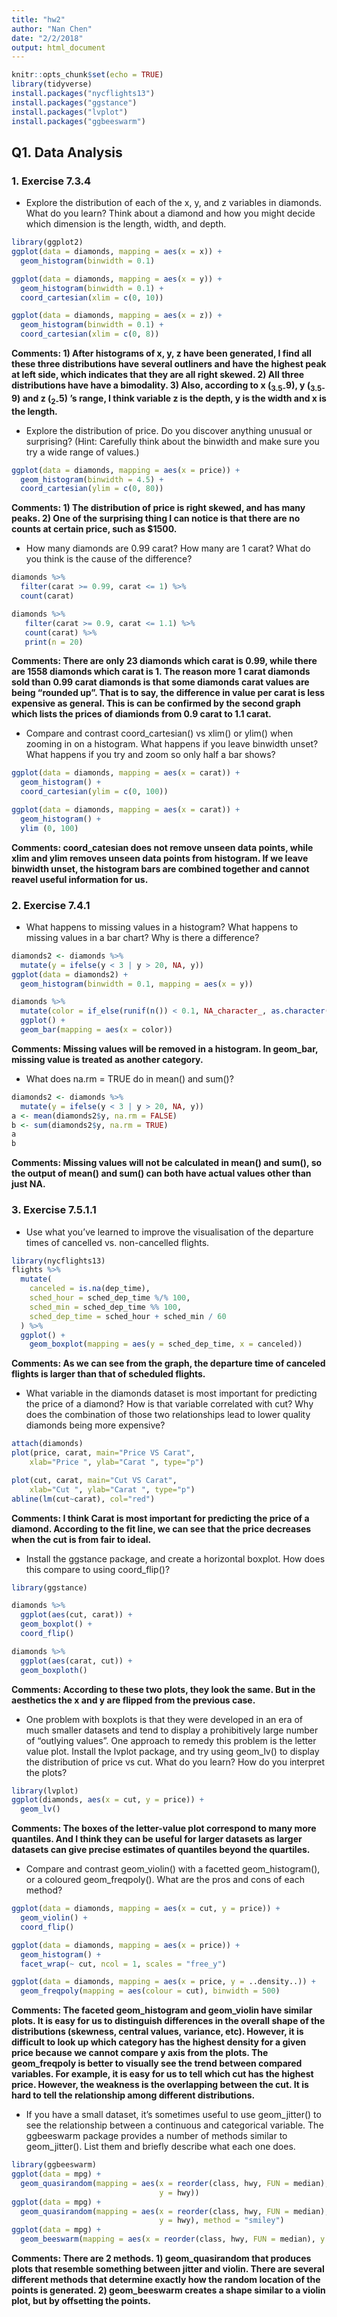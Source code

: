 ```yaml
---
title: "hw2"
author: "Nan Chen"
date: "2/2/2018"
output: html_document
---
```


```r
knitr::opts_chunk$set(echo = TRUE)
library(tidyverse)
install.packages("nycflights13")
install.packages("ggstance")
install.packages("lvplot")
install.packages("ggbeeswarm")
```


## Q1. Data Analysis  
### 1. Exercise 7.3.4  
- Explore the distribution of each of the x, y, and z variables in diamonds. What do you learn? Think about a diamond and how you might decide which dimension is the length, width, and depth.
```r
library(ggplot2)
ggplot(data = diamonds, mapping = aes(x = x)) +
  geom_histogram(binwidth = 0.1)

ggplot(data = diamonds, mapping = aes(x = y)) +
  geom_histogram(binwidth = 0.1) +
  coord_cartesian(xlim = c(0, 10))

ggplot(data = diamonds, mapping = aes(x = z)) +
  geom_histogram(binwidth = 0.1) +
  coord_cartesian(xlim = c(0, 8))
```  
**Comments: 1) After histograms of x, y, z have been generated, I find all these three distributions have several outliners and have the highest peak at left side, which indicates that they are all right skewed. 2) All three distributions have have a bimodality. 3) Also, according to x (~3.5-~9), y (~3.5-~9) and z (~2-~5) 's range, I think variable z is the depth, y is the width and x is the length.**  

- Explore the distribution of price. Do you discover anything unusual or surprising? (Hint: Carefully think about the binwidth and make sure you try a wide range of values.)  
```r
ggplot(data = diamonds, mapping = aes(x = price)) +
  geom_histogram(binwidth = 4.5) +
  coord_cartesian(ylim = c(0, 80))
```
**Comments: 1) The distribution of price is right skewed, and has many peaks. 2) One of the surprising thing I can notice is that there are no counts at certain price, such as $1500.**  

- How many diamonds are 0.99 carat? How many are 1 carat? What do you think is the cause of the difference?  
```r
diamonds %>%
  filter(carat >= 0.99, carat <= 1) %>%
  count(carat)

diamonds %>%
   filter(carat >= 0.9, carat <= 1.1) %>%
   count(carat) %>%
   print(n = 20)
```
**Comments: There are only 23 diamonds which carat is 0.99, while there are 1558 diamonds which carat is 1. The reason more 1 carat diamonds sold than 0.99 carat diamonds is that some diamonds carat values are being “rounded up”. That is to say, the difference in value per carat is less expensive as general. This is can be confirmed by the second graph which lists the prices of diamionds from 0.9 carat to 1.1 carat.**  

- Compare and contrast coord_cartesian() vs xlim() or ylim() when zooming in on a histogram. What happens if you leave binwidth unset? What happens if you try and zoom so only half a bar shows?  
```r
ggplot(data = diamonds, mapping = aes(x = carat)) +
  geom_histogram() +
  coord_cartesian(ylim = c(0, 100))

ggplot(data = diamonds, mapping = aes(x = carat)) +
  geom_histogram() +
  ylim (0, 100)
```
**Comments: coord_catesian does not remove unseen data points, while xlim and ylim removes unseen data points from histogram. If we leave binwidth unset, the histogram bars are combined together and cannot reavel useful information for us. **  

### 2. Exercise 7.4.1  
- What happens to missing values in a histogram? What happens to missing values in a bar chart? Why is there a difference?  
```r
diamonds2 <- diamonds %>%
  mutate(y = ifelse(y < 3 | y > 20, NA, y))
ggplot(data = diamonds2) +
  geom_histogram(binwidth = 0.1, mapping = aes(x = y))

diamonds %>%
  mutate(color = if_else(runif(n()) < 0.1, NA_character_, as.character(color))) %>%
  ggplot() +
  geom_bar(mapping = aes(x = color))
```
**Comments: Missing values will be removed in a histogram. In geom_bar, missing value is treated as another category.**  

- What does na.rm = TRUE do in mean() and sum()?  
```r
diamonds2 <- diamonds %>%
  mutate(y = ifelse(y < 3 | y > 20, NA, y))
a <- mean(diamonds2$y, na.rm = FALSE)
b <- sum(diamonds2$y, na.rm = TRUE)
a
b
```
**Comments: Missing values will not be calculated in mean() and sum(), so the output of mean() and sum() can both have actual values other than just NA.**  

### 3. Exercise 7.5.1.1  
- Use what you’ve learned to improve the visualisation of the departure times of cancelled vs. non-cancelled flights.  
```r
library(nycflights13)
flights %>% 
  mutate(
    canceled = is.na(dep_time),
    sched_hour = sched_dep_time %/% 100,
    sched_min = sched_dep_time %% 100,
    sched_dep_time = sched_hour + sched_min / 60
  ) %>% 
  ggplot() +
    geom_boxplot(mapping = aes(y = sched_dep_time, x = canceled))
```  
**Comments: As we can see from the graph, the departure time of canceled flights is larger than that of scheduled flights.**  

- What variable in the diamonds dataset is most important for predicting the price of a diamond? How is that variable correlated with cut? Why does the combination of those two relationships lead to lower quality diamonds being more expensive?  
```r
attach(diamonds)
plot(price, carat, main="Price VS Carat", 
  	xlab="Price ", ylab="Carat ", type="p")

plot(cut, carat, main="Cut VS Carat", 
  	xlab="Cut ", ylab="Carat ", type="p")
abline(lm(cut~carat), col="red")
```  
**Comments: I think Carat is most important for predicting the price of a diamond. According to the fit line, we can see that the price decreases when the cut is from fair to ideal. **  

- Install the ggstance package, and create a horizontal boxplot. How does this compare to using coord_flip()?  
```r
library(ggstance)

diamonds %>%
  ggplot(aes(cut, carat)) +
  geom_boxplot() +
  coord_flip()

diamonds %>%
  ggplot(aes(carat, cut)) +
  geom_boxploth()
```  
**Comments: According to these two plots, they look the same. But in the aesthetics the x and y are flipped from the previous case.**  

- One problem with boxplots is that they were developed in an era of much smaller datasets and tend to display a prohibitively large number of “outlying values”. One approach to remedy this problem is the letter value plot. Install the lvplot package, and try using geom_lv() to display the distribution of price vs cut. What do you learn? How do you interpret the plots?  
```r
library(lvplot)
ggplot(diamonds, aes(x = cut, y = price)) + 
  geom_lv()
```  
**Comments: The boxes of the letter-value plot correspond to many more quantiles. And I think they can be useful for larger datasets as larger datasets can give precise estimates of quantiles beyond the quartiles.**  

- Compare and contrast geom_violin() with a facetted geom_histogram(), or a coloured geom_freqpoly(). What are the pros and cons of each method?  
```r
ggplot(data = diamonds, mapping = aes(x = cut, y = price)) +
  geom_violin() +
  coord_flip()

ggplot(data = diamonds, mapping = aes(x = price)) +
  geom_histogram() +
  facet_wrap(~ cut, ncol = 1, scales = "free_y")

ggplot(data = diamonds, mapping = aes(x = price, y = ..density..)) + 
  geom_freqpoly(mapping = aes(colour = cut), binwidth = 500)
```  
**Comments: The  faceted geom_histogram and geom_violin have similar plots. It is easy for us to distinguish differences in the overall shape of the distributions (skewness, central values, variance, etc). However, it is difficult to look up which category has the highest density for a given price because we cannot compare y axis from the plots. The geom_freqpoly is better to visually see the trend between compared variables. For example, it is easy for us to tell which cut has the highest price. However, the weakness is the overlapping between the cut. It is hard to tell the relationship among different distributions.**  

- If you have a small dataset, it’s sometimes useful to use geom_jitter() to see the relationship between a continuous and categorical variable. The ggbeeswarm package provides a number of methods similar to geom_jitter(). List them and briefly describe what each one does.  
```r
library(ggbeeswarm)
ggplot(data = mpg) +
  geom_quasirandom(mapping = aes(x = reorder(class, hwy, FUN = median), 
                                 y = hwy))
ggplot(data = mpg) +
  geom_quasirandom(mapping = aes(x = reorder(class, hwy, FUN = median), 
                                 y = hwy), method = "smiley")
ggplot(data = mpg) +
  geom_beeswarm(mapping = aes(x = reorder(class, hwy, FUN = median), y = hwy))
```  
**Comments: There are 2 methods. 1) geom_quasirandom that produces plots that resemble something between jitter and violin. There are several different methods that determine exactly how the random location of the points is generated. 2) geom_beeswarm creates a shape similar to a violin plot, but by offsetting the points.**







